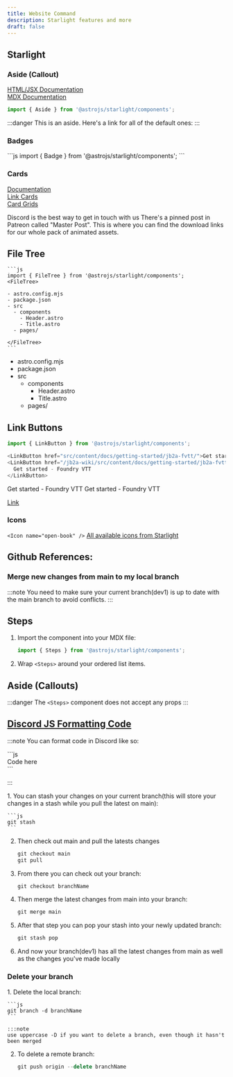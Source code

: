 ```yaml
---
title: Website Command
description: Starlight features and more
draft: false
---
```



## Starlight


### Aside (Callout)
[HTML/JSX Documentation](https://starlight.astro.build/components/asides/)  
[MDX Documentation](https://starlight.astro.build/guides/authoring-content/#asides)

```js
import { Aside } from '@astrojs/starlight/components';
```

:::danger
This is an aside. Here's a link for all of the default ones: 
:::

### Badges
<LinkCard title="Badges Documentation" href="https://starlight.astro.build/components/badges/"/>
```js 
import { Badge } from '@astrojs/starlight/components';

<Badge text="Note" variant="note" />
<Badge text="Success" variant="success" />
<Badge text="Tip" variant="tip" />
<Badge text="Caution" variant="caution" />
<Badge text="Danger" variant="danger" />
```
<Badge text="Note" variant="note" />
<Badge text="Success" variant="success" />
<Badge text="Tip" variant="tip" />
<Badge text="Caution" variant="caution" />
<Badge text="Danger" variant="danger" />


### Cards

[Documentation](https://starlight.astro.build/components/cards/)  
[Link Cards](https://starlight.astro.build/components/link-cards/)  
[Card Grids](https://starlight.astro.build/components/card-grids/)

<CardGrid>
	<Card title="Discord" icon="open-book">
	 Discord is the best way to get in touch with us
	</Card>
	<Card title="Patreon" icon="information">
	 There's a pinned post in Patreon called "Master Post". This is where you can find the download links for our whole pack of animated assets.
	</Card>
	<LinkCard title="Join the JB2A Discord" href="https://discord.gg/gmd8MAPX4m" />
	<LinkCard title="Components" href="https://www.patreon.com/JB2A" />
</CardGrid>


## File Tree 

<LinkCard title="File Tree Documentation" href="http://localhost:4321/jb2a-wiki/template/website-cmd#file-tree"/>


    ```js 
    import { FileTree } from '@astrojs/starlight/components';
    <FileTree>

    - astro.config.mjs
    - package.json
    - src
      - components
        - Header.astro
        - Title.astro
      - pages/

    </FileTree>
    ```
<FileTree>

- astro.config.mjs
- package.json
- src
  - components
    - Header.astro
    - Title.astro
  - pages/

</FileTree>

## Link Buttons

<LinkCard title="Link Buttons Documentation" href="https://starlight.astro.build/components/link-buttons/" />

```js 
import { LinkButton } from '@astrojs/starlight/components';

<LinkButton href="src/content/docs/getting-started/jb2a-fvtt/">Get started - Foundry VTT</LinkButton>
<LinkButton href="/jb2a-wiki/src/content/docs/getting-started/jb2a-fvtt/" variant="secondary">
  Get started - Foundry VTT
</LinkButton>
```
<LinkButton href="/jb2a-wiki/template/website-cmd/">Get started - Foundry VTT</LinkButton>
<LinkButton href="/jb2a-wiki/src/content/docs/getting-started/jb2a-fvtt/" variant="secondary">
  Get started - Foundry VTT
</LinkButton>

[Link](/src/content/docs/getting-started/)

### Icons
<LinkCard title="Icons Documentation" href="https://starlight.astro.build/components/icons/"/>

``<Icon name="open-book" />``
<Icon name="open-book" />
<a href="https://starlight.astro.build/reference/icons/#all-icons">All available icons from Starlight</a>  

## Github References:

### Merge new changes from main to my local branch
:::note
You need to make sure your current branch(dev1) is up to date with the main branch to avoid conflicts.
:::

## Steps
<Steps>

1. Import the component into your MDX file:

    ```js
    import { Steps } from '@astrojs/starlight/components';
    ```

2. Wrap `<Steps>` around your ordered list items.

</Steps>

## Aside (Callouts)

:::danger
The `<Steps>` component does not accept any props
:::

## [Discord JS Formatting Code](#JS-Formatting)
:::note
You can format code in Discord like so:

\`\`\`js  
Code here  
\`\`\`  

:::



<Steps>
1. You can stash your changes on your current branch(this will store your changes in a stash while you pull the latest on main):

    ```js
    git stash
    ```

2. Then check out main and pull the latests changes

    ```js
    git checkout main
    git pull
    ```
3. From there you can check out your branch:


    ```js
    git checkout branchName
    ```

4. Then merge the latest changes from main into your branch:

    ```js
    git merge main
    ```

5. After that step you can pop your stash into your newly updated branch:

    ```js
    git stash pop
    ```

6. And now your branch(dev1) has all the latest changes from main as well as the changes you've made locally

</Steps>

### Delete your branch

<Steps>
1. Delete the local branch:


    ```js
    git branch -d branchName
    ```

    :::note 
    use uppercase -D if you want to delete a branch, even though it hasn't been merged


2. To delete a remote branch: 


    ```js
    git push origin --delete branchName 
    ```
</Steps>